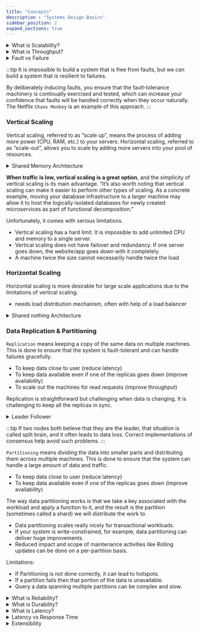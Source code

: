 ```yaml
---
title: "Concepts"
description : "Systems Design Basics"
sidebar_position: 2
expand_sections: true
---
```


<details>
    <summary>What is Scalability?</summary>
    - Scalability is the ability of a system to handle increased load by adding resources to the system.
    - A system that scales well will be able to maintain or even increase its level of performance or service even as it
    gets larger.
    - Scalability can be measured in terms of latency or throughput.
    - Latency is the time taken to respond to a request.
    - Throughput is the number of requests a system can handle per second.
</details>

<details>
    <summary>What is Throughput?</summary>
    - Throughput is the number of requests a system can handle per second, usually measured in requests per second.
    - Throughput is affected by the number of requests the server is handling at a given time.
    - Throughput is also affected by the size of the requests.
    - Throughput is also affected by the size of the responses.
</details>

<details>
    <summary>Fault vs Failure</summary>
    - Fault is when a component of a system deviates from its spec.
    - Failure is when the system as a whole stops providing service
</details>

:::tip
It is impossible to build a system that is free from faults, but we can build a system that is resilient to failures.

By deliberately inducing faults, you ensure that the fault-tolerance machinery is continually exercised and tested,
which can increase your confidence that faults will be handled correctly when they occur naturally.
The Netflix `Chaos Monkey` is an example of this approach.
:::

### Vertical Scaling
Vertical scaling, referred to as “scale up”, means the process of adding more power (CPU, RAM, etc.) to your servers.
Horizontal scaling, referred to as “scale-out”, allows you to scale by adding more servers into your pool of resources.

<details>
    <summary>Shared Memory Architecture</summary>

    Many CPUs, many RAM chips, and many disks can be joined together under one operating system, and
    a fast interconnect allows any CPU to access any part of the memory or disk. In this
    kind of shared-memory architecture, all the components can be treated as a single
    machine

    The problem with a shared-memory approach is that the cost grows faster than linearly:
    a machine with twice as many CPUs, twice as much RAM, and twice as much
    disk capacity as another typically costs significantly more than twice
</details>

**When traffic is low, vertical scaling is a great option**, and the simplicity of vertical scaling is its main advantage.
“It’s also worth noting that vertical scaling can make it easier to perform other types of scaling. As a concrete example, moving your database infrastructure to a larger machine may allow it to host the logically isolated databases for newly created microservices as part of functional decomposition.”

Unfortunately, it comes with serious limitations.
- Vertical scaling has a hard limit. It is impossible to add unlimited CPU and memory to a single server.
- Vertical scaling does not have failover and redundancy. If one server goes down, the website/app goes down with it completely.
- A machine twice the size cannot necessarily handle twice the load

### Horizontal Scaling
Horizontal scaling is more desirable for large scale applications due to the limitations of vertical scaling.
- needs load distribution mechanism, often with help of a load balancer

<details>
    <summary>Shared nothing Architecture</summary>

    In this each machine or virtual machine is called `node` and are joined together at software level using
    conventional network. Each node has its own memory and disk, and there is no shared memory or disk.

    These nodes are independent and do not share memory or disk, and communicate with each other using messages.
    This distributed network of nodes is called a `cluster` and required most caution from the developer to ensure
    that the system is fault-tolerant and can handle failures gracefully.
</details>

### Data Replication & Partitioning
`Replication` means keeping a copy of the same data on multiple machines.
This is done to ensure that the system is fault-tolerant and can handle failures gracefully.
- To keep data close to user (reduce latency)
- To keep data available even if one of the replicas goes down (improve availability)
- To scale out the machines for read requests (improve throughput)

Replication is straightforward but challenging when data is changing.
It is challenging to keep all the replicas in sync.

<details>
    <summary>Leader Follower</summary>
    - One of the replicas is designated as the leader and the rest are followers.
    All write requests go to the leader and the leader replicates the changes to the followers.
    - All other nodes are called followers and they replicate the changes made by the leader by taking its log.
    - If the leader goes down, one of the followers is elected as the new leader.
</details>

:::tip
If two nodes both believe that they are the leader, that situation is called split
brain, and it often leads to data loss. Correct implementations of consensus help
avoid such problems.
:::

`Partitioning` means dividing the data into smaller parts and distributing them across multiple machines.
This is done to ensure that the system can handle a large amount of data and traffic.
- To keep data close to user (reduce latency)
- To keep data available even if one of the replicas goes down (improve availability)

The way data partitioning works is that we take a key associated with the workload and apply a function to it, and the result is the partition (sometimes called a shard) we will distribute the work to.

- Data partitioning scales really nicely for transactional workloads.
- If your system is write-constrained, for example, data partitioning can deliver huge improvements.
- Reduced impact and scope of maintenance activities like Rolling updates can be done on a per-partition basis.


Limitations:
- If Partitioning is not done correctly, it can lead to hotspots.
- If a partition fails then that portion of the data is unavailable.
- Query a data spanning multiple partitions can be complex and slow.


<details>
    <summary>What is Reliability?</summary>
    - Reliability is the probability that a system will fail in a given period.
    - An often quoted reliability standard is the "five nines" (99.999 percent) reliability. This allows for 5.26
    minutes of downtime per year.
    - A Distributed system will be considered reliable it it is able to provide the same service even if one or more of
    its components fail.
    - Any failing node can be replaced with a new node without affecting the service.
</details>

<details>
    <summary>What is Durability?</summary>
    - Durability is the ability of a system to recover from component failures and continue to function.
    - Durability is usually measured as the mean time to failure (MTTF) or mean time between failures (MTBF).
    - Durability is usually measured in years.
    - A system that is highly durable will be able to recover from component failures and continue to function.
    - Any failing node can be replaced with a new node without affecting the service.
</details>


<details>
    <summary>What is Latency?</summary>
    - Latency is the time taken for a request to travel from the client to the server and back, usually measured in
    milliseconds.
    - Latency is affected by the distance between the client and the server.
    - Latency is also affected by the number of hops between the client and the server.
    - Latency is also affected by the number of requests the server is handling at a given time.
    - Latency is also affected by the size of the requests.
    - Latency is also affected by the size of the responses.
</details>
<details>
    <summary>Latency vs Response Time</summary>
    - Response time is the time taken to respond to a request.
    - Latency is the time request waiting to be handled - during which it was latent.
</details>

<details>
    <summary>Extensibility</summary>
    - A good design should be extensible, i.e. it should be designed in a way that it can accommodate future
    requirements without changing the existing code.
    - It should be open for extension but closed for modification.
</details>

